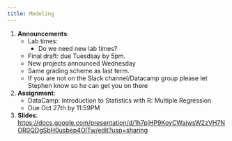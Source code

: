 ```yaml
---
title: Modeling
---
```


1. __Announcements__: 
    * Lab times: 
        * Do we need new lab times?
    * Final draft: due Tuesdsay by 5pm.
    * New projects announced Wednesday
    * Same grading scheme as last term.
    * If you are not on the Slack channel/Datacamp group please let Stephen know so he can get you on there
2. __Assignment__: 
    * DataCamp: Introduction to Statistics with R: Multiple Regression
    * Due Oct 27th by 11:59PM
3. __Slides__: [https://docs.google.com/presentation/d/1h7pjHP9KoyCWajwsW2zVH7NOR0QDgSbH0usbep4OITw/edit?usp=sharing](https://docs.google.com/presentation/d/1h7pjHP9KoyCWajwsW2zVH7NOR0QDgSbH0usbep4OITw/edit?usp=sharing)

